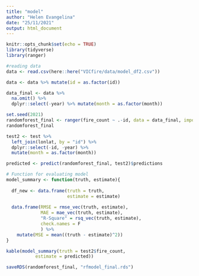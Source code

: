 ```yaml
---
title: "model"
author: "Helen Evangelina"
date: "25/11/2021"
output: html_document
---
```


```r
knitr::opts_chunk$set(echo = TRUE)
library(tidyverse)
library(ranger)
```

```r
#reading data
data <- read.csv(here::here("VICfire/data/model_df2.csv"))

data <- data %>% mutate(id = as.factor(id))
```

```r
data_final <- data %>% 
  na.omit() %>% 
  dplyr::select(-year) %>% mutate(month = as.factor(month))

set.seed(2021)
randomforest_final <- ranger(fire_count ~ .-id, data = data_final, importance = "impurity")
randomforest_final
```

```r
test2 <- test %>%
  left_join(lonlat, by = "id") %>%
  dplyr::select(-id, -year) %>%
  mutate(month = as.factor(month))

predicted <- predict(randomforest_final, test2)$predictions

# Function for evaluating model
model_summary <- function(truth, estimate){
  
  df_new <- data.frame(truth = truth,
                       estimate = estimate)
  
  data.frame(RMSE = rmse_vec(truth, estimate),
             MAE = mae_vec(truth, estimate),
             "R-Square" = rsq_vec(truth, estimate),
             check.names = F
             ) %>% 
    mutate(MSE = mean((truth - estimate)^2))
}

kable(model_summary(truth = test2$fire_count,
           estimate = predicted))
```

```r
saveRDS(randomforest_final, "rfmodel_final.rds")
```